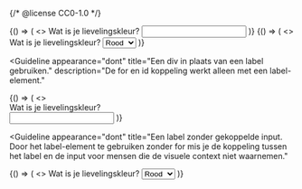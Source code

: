 {/* @license CC0-1.0 */}


<Guideline appearance="do" title="Koppel het label aan het formulierveld.">
  <Canvas language="html">
    {() => (
      <>
        <label htmlFor="kleur3">Wat is je lievelingskleur?</label>
        <input type="text" id="kleur3" name="lievelingskleur" />
      </>
    )}
  </Canvas>
</Guideline>

<Guideline appearance="do" title="Koppel het label aan het formulierveld (select).">
  <Canvas language="html">
    {() => (
      <>
        <label htmlFor="kleur4">Wat is je lievelingskleur?</label>
        <select id="kleur4" name="lievelingskleur">
          <option>Rood</option>
          <option>Blauw</option>
          <option>Wit</option>
        </select>
      </>
    )}
  </Canvas>
</Guideline>

<Guideline
  appearance="dont"
  title="Een div in plaats van een label gebruiken."
  description="De for en id koppeling werkt alleen met een label-element."
>
  <Canvas language="html">
    {() => (
      <>
        <div htmlFor="kleur5">Wat is je lievelingskleur?</div>
        <input type="text" id="kleur5" name="lievelingskleur" />
      </>
    )}
  </Canvas>
</Guideline>

<Guideline
  appearance="dont"
  title="Een label zonder gekoppelde input. Door het label-element te gebruiken zonder for mis je de koppeling tussen het label en de input voor mensen die de visuele context niet waarnemen."
>
  <Canvas language="html">
    {() => (
      <>
        <label>Wat is je lievelingskleur?</label>
        <select name="lievelingskleur">
          <option>Rood</option>
          <option>Blauw</option>
          <option>Wit</option>
        </select>
      </>
    )}
  </Canvas>
</Guideline>
